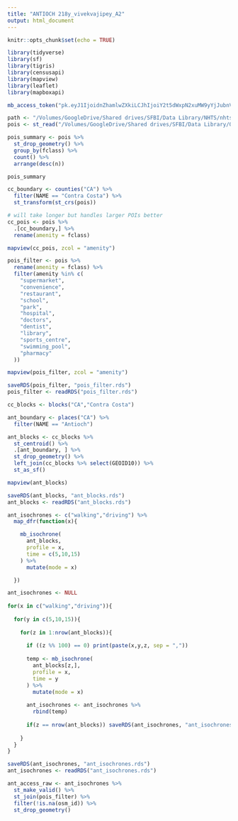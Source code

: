 ```yaml
---
title: "ANTIOCH 218y_vivekvajipey_A2"
output: html_document
---
```


```r
knitr::opts_chunk$set(echo = TRUE)

library(tidyverse)
library(sf)
library(tigris)
library(censusapi)
library(mapview)
library(leaflet)
library(mapboxapi)

mb_access_token("pk.eyJ1IjoidnZhamlwZXkiLCJhIjoiY2t5dWxpN2xuMW9yYjJubnVrY2trdGF4ZCJ9.v4iJv_62J6JLt2rHxP-QTQ", install = T, overwrite = TRUE)
```

```r
path <- "/Volumes/GoogleDrive/Shared drives/SFBI/Data Library/NHTS/nhts17-caltrans-tsdc-download/"
pois <- st_read("/Volumes/GoogleDrive/Shared drives/SFBI/Data Library/OSM/gis_osm_pois_a_free_1.shp")
```

```r
pois_summary <- pois %>% 
  st_drop_geometry() %>% 
  group_by(fclass) %>% 
  count() %>% 
  arrange(desc(n))

pois_summary
```

```r
cc_boundary <- counties("CA") %>% 
  filter(NAME == "Contra Costa") %>% 
  st_transform(st_crs(pois))

# will take longer but handles larger POIs better
cc_pois <- pois %>% 
  .[cc_boundary,] %>% 
  rename(amenity = fclass)
```

```r
mapview(cc_pois, zcol = "amenity")
```

```r
pois_filter <- pois %>% 
  rename(amenity = fclass) %>% 
  filter(amenity %in% c(
    "supermarket",
    "convenience",
    "restaurant",
    "school",
    "park",
    "hospital",
    "doctors",
    "dentist",
    "library",
    "sports_centre",
    "swimming_pool",
    "pharmacy"
  ))

mapview(pois_filter, zcol = "amenity")
```

```r
saveRDS(pois_filter, "pois_filter.rds")
pois_filter <- readRDS("pois_filter.rds")
```

```r
cc_blocks <- blocks("CA","Contra Costa")
```

```r
ant_boundary <- places("CA") %>% 
  filter(NAME == "Antioch")

ant_blocks <- cc_blocks %>% 
  st_centroid() %>% 
  .[ant_boundary, ] %>% 
  st_drop_geometry() %>% 
  left_join(cc_blocks %>% select(GEOID10)) %>% 
  st_as_sf()

mapview(ant_blocks)
```

```r
saveRDS(ant_blocks, "ant_blocks.rds")
ant_blocks <- readRDS("ant_blocks.rds")
```

```r
ant_isochrones <- c("walking","driving") %>%
  map_dfr(function(x){

    mb_isochrone(
      ant_blocks,
      profile = x,
      time = c(5,10,15)
    ) %>%
      mutate(mode = x)

  })
```

```r
ant_isochrones <- NULL
  
for(x in c("walking","driving")){
    
  for(y in c(5,10,15)){
    
    for(z in 1:nrow(ant_blocks)){
      
      if ((z %% 100) == 0) print(paste(x,y,z, sep = ","))
      
      temp <- mb_isochrone(
        ant_blocks[z,],
        profile = x,
        time = y
      ) %>% 
        mutate(mode = x)
      
      ant_isochrones <- ant_isochrones %>% 
        rbind(temp)
      
      if(z == nrow(ant_blocks)) saveRDS(ant_isochrones, "ant_isochrones.rds")
      
    }
  }
}
```


```r
saveRDS(ant_isochrones, "ant_isochrones.rds")
ant_isochrones <- readRDS("ant_isochrones.rds")
```

```r
ant_access_raw <- ant_isochrones %>% 
  st_make_valid() %>%
  st_join(pois_filter) %>% 
  filter(!is.na(osm_id)) %>% 
  st_drop_geometry()
```

